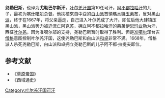 '''尧勒巴斯'''{{BD||？|1668年||catIdx=Y}}，也译为'''尤勒巴尔斯汗'''，[[叶尔羌汗国|叶尔羌汗国]]第10任可汗，[[阿不都拉哈汗|阿不都拉哈汗]]的儿子，最初为[[喀什噶尔|喀什噶尔]]总督。他扶植來自中亞的[[白山派|白山派]]首領[[瑪木特玉素布|瑪木特玉素布]]，反对[[黑山派|黑山派]]，终于在1667年，将父亲逼走，自己进入叶尔羌成了大汗。即位后他大肆镇压黑山派，黑山派势力被迫流亡[[阿克苏|阿克苏]]，拥立阿不都拉哈汗的弟弟[[伊思玛业勒|伊思玛业勒]]为汗，西征[[叶尔羌|叶尔羌]]。因为准噶尔部的支持，尧勒巴斯暂时取得了胜利。但是[[准噶尔|准噶尔]]浑台吉[[僧格|僧格]]意图控制叶尔羌汗国，这使尧勒巴斯和白山派[[和卓|和卓]]非常不满。1668年，僧格派人杀死尧勒巴斯，白山派和卓拥立尧勒巴斯的儿子阿不都·拉提夫即位。

{{start box}}
{{s-before|[[阿不都拉哈汗|阿不都拉哈汗]]}}
{{s-title|[[叶尔羌汗国|叶尔羌汗国]]君主|1667年—1668年}}
{{s-after|[[阿不都·拉提夫|阿不都·拉提夫]]}}
{{end box}}

==参考文献==
*《[[草原帝国|草原帝国]]》
*《西域通史》

[[Category:叶尔羌汗国可汗|Category:叶尔羌汗国可汗]]